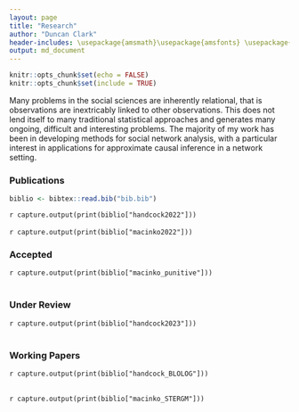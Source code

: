 ```yaml
---
layout: page
title: "Research"
author: "Duncan Clark"
header-includes: \usepackage{amsmath}\usepackage{amsfonts} \usepackage{amssymb}\usepackage{mathrsfs}\usepackage{amsthm}\usepackage{graphicx} \usepackage{float}\usepackage{url}\usepackage{epstopdf}\usepackage{natbib}\usepackage{bibentry}\bibliographystyle{unsrt}
output: md_document
---
```


```r
knitr::opts_chunk$set(echo = FALSE)
knitr::opts_chunk$set(include = TRUE)
```

Many problems in the social sciences are inherently relational, that is observations are inextricably linked to other observations. This does not lend itself to many traditional statistical approaches and generates many ongoing, difficult and interesting problems. The majority of my work has been in developing methods for social network analysis, with a particular interest in applications for approximate causal inference in a network setting.


### Publications

```r
biblio <- bibtex::read.bib("bib.bib")
```




`r capture.output(print(biblio["handcock2022"]))`\
\
`r capture.output(print(biblio["macinko2022"]))`


### Accepted

`r capture.output(print(biblio["macinko_punitive"]))`\
\

### Under Review

`r capture.output(print(biblio["handcock2023"]))`\
\


### Working Papers

`r capture.output(print(biblio["handcock_BLOLOG"]))`\
\


`r capture.output(print(biblio["macinko_STERGM"]))`\
\


